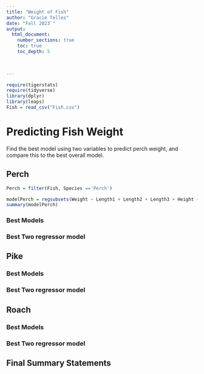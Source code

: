 ```yaml
---
title: "Weight of Fish"
author: "Gracie Telles"
date: "Fall 2023`"  
output: 
  html_document:
    number_sections: true
    toc: true
    toc_depth: 5

 
    
---
```



```r
require(tigerstats)
require(tidyverse)
library(dplyr)
library(leaps)
Fish = read_csv("Fish.csv")
```

# Predicting Fish Weight

Find the best model using two variables to predict perch weight, and compare this to the best overall model.

## Perch

```r
Perch = filter(Fish, Species =='Perch')

```

```r
modelPerch = regsubsets(Weight ~ Length1 + Length2 + Length3 + Height + Width, data = Perch)
summary(modelPerch)
```


### Best Models

### Best Two regressor model



## Pike

### Best Models

### Best Two regressor model

## Roach

### Best Models

### Best Two regressor model

## Final Summary Statements